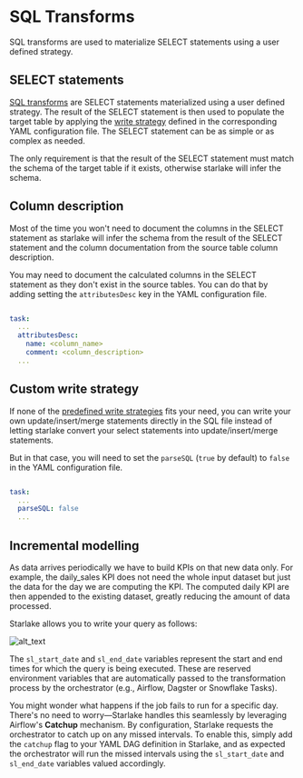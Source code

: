 #  SQL Transforms

SQL transforms are used to materialize SELECT statements using a user defined strategy.

## SELECT statements
[SQL transforms](../transform/tutorial#the-select-statements) are SELECT statements materialized using a user defined strategy.
The result of the SELECT statement is then used to populate the target table by applying the [write strategy](../load/write-strategies) defined in the corresponding YAML configuration file.
The SELECT statement can be as simple or as complex as needed.

The only requirement is that the result of the SELECT statement must match the schema of the target table if it exists, otherwise starlake will infer the schema.



## Column description

Most of the time you won't need to document the columns in the SELECT statement as starlake will infer the schema from the result of the SELECT statement
and the column documentation from the source table column description.

You may need to document the calculated columns in the SELECT statement as they don't exist in the source tables.
You can do that by adding setting the `attributesDesc` key in the YAML configuration file.

```yaml title="metadata/transform/<domain>/<table>.sl.yml"

task:
  ...
  attributesDesc:
    name: <column_name>
    comment: <column_description>
  ...

```

## Custom write strategy

If none of the [predefined write strategies](../load/write-strategies) fits your need, you can write your own update/insert/merge statements directly in the SQL file
instead of letting starlake convert your select statements into update/insert/merge statements.

But in that case, you will need to set the `parseSQL` (`true` by default) to `false` in the YAML configuration file.

```yaml title="metadata/transform/<domain>/<table>.sl.yml"

task:
  ...
  parseSQL: false
  ...

```


## Incremental modelling

As data arrives periodically we have to build KPIs on that new data only. 
For example, the daily_sales KPI does not need the whole input dataset but just the data
for the day we are computing the KPI. The computed daily KPI are then appended 
to the existing dataset, greatly reducing the amount of data processed.

Starlake allows you to write your query as follows:


![alt_text](/img/blog/incremental-models/query.png "image_tooltip")


The `sl_start_date` and `sl_end_date` variables represent the start and end times for
which the query is being executed. These are reserved environment variables that are automatically 
passed to the transformation process by the orchestrator (e.g., Airflow, Dagster or Snowflake Tasks).

You might wonder what happens if the job fails to run for a specific day.
There's no need to worry—Starlake handles this seamlessly by leveraging Airflow's
 **Catchup** mechanism. By configuration, Starlake requests the orchestrator 
 to catch up on any missed intervals. To enable this, simply add the `catchup` flag
 to your YAML DAG definition in Starlake, and as expected the orchestrator will run the missed intervals using 
 the `sl_start_date` and `sl_end_date` variables valued accordingly.

